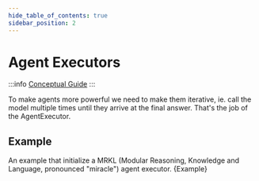 ```yaml
---
hide_table_of_contents: true
sidebar_position: 2
---
```



# Agent Executors

:::info
[Conceptual Guide](https://python.langchain.com/docs/modules/agents/concepts#agentexecutor)
:::

To make agents more powerful we need to make them iterative, ie. call the model multiple times until they arrive at the final answer. That's the job of the AgentExecutor.

## Example
An example that initialize a MRKL (Modular Reasoning, Knowledge and Language, pronounced "miracle") agent executor.
<CodeBlock language="go">{Example}</CodeBlock>

<DocCardList />
